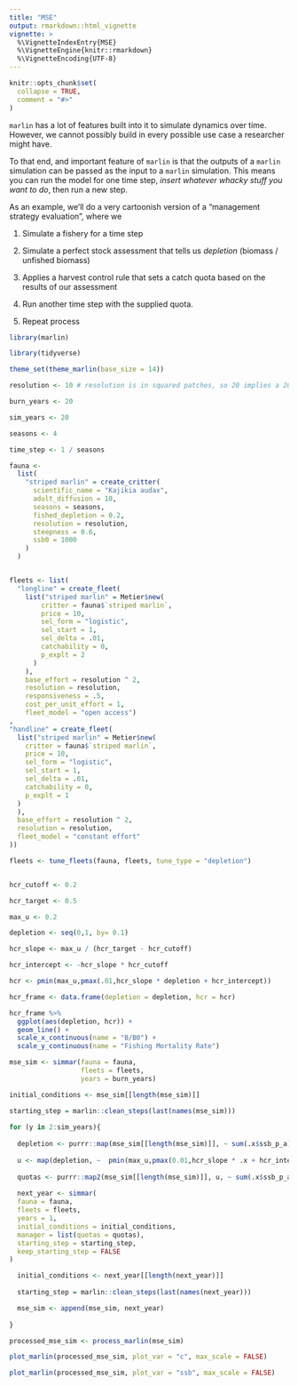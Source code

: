 ```yaml
---
title: "MSE"
output: rmarkdown::html_vignette
vignette: >
  %\VignetteIndexEntry{MSE}
  %\VignetteEngine{knitr::rmarkdown}
  %\VignetteEncoding{UTF-8}
---
```


```r
knitr::opts_chunk$set(
  collapse = TRUE,
  comment = "#>"
)
```

`marlin` has a lot of features built into it to simulate dynamics over time. However, we cannot possibly build in every possible use case a researcher might have. 

To that end, and important feature of `marlin` is that the outputs of a `marlin` simulation can be passed as the input to a `marlin` simulation. This means you can run the model for one time step, *insert whatever whacky stuff you want to do*, then run a new step. 

As an example, we'll do a very cartoonish version of a "management strategy evaluation", where we 

1. Simulate a fishery for a time step

2. Simulate a perfect stock assessment that tells us *depletion* (biomass / unfished biomass)

3. Applies a harvest control rule that sets a catch quota based on the results of our assessment

4. Run another time step with the supplied quota. 

5. Repeat process

```r
library(marlin)

library(tidyverse)

theme_set(theme_marlin(base_size = 14))

resolution <- 10 # resolution is in squared patches, so 20 implies a 20X20 system, i.e. 400 patches 

burn_years <- 20

sim_years <- 20

seasons <- 4

time_step <- 1 / seasons

fauna <- 
  list(
    "striped marlin" = create_critter(
      scientific_name = "Kajikia audax",
      adult_diffusion = 10,
      seasons = seasons,
      fished_depletion = 0.2,
      resolution = resolution,
      steepness = 0.6,
      ssb0 = 1000
    )
  )


fleets <- list(
  "longline" = create_fleet(
    list("striped marlin" = Metier$new(
        critter = fauna$`striped marlin`,
        price = 10,
        sel_form = "logistic",
        sel_start = 1,
        sel_delta = .01,
        catchability = 0,
        p_explt = 2
      )
    ),
    base_effort = resolution ^ 2,
    resolution = resolution,
    responsiveness = .5,
    cost_per_unit_effort = 1,
    fleet_model = "open access")
,
"handline" = create_fleet(
  list("striped marlin" = Metier$new(
    critter = fauna$`striped marlin`,
    price = 10,
    sel_form = "logistic",
    sel_start = 1,
    sel_delta = .01,
    catchability = 0,
    p_explt = 1
  )
  ),
  base_effort = resolution ^ 2,
  resolution = resolution,
  fleet_model = "constant effort"
))

fleets <- tune_fleets(fauna, fleets, tune_type = "depletion") 


hcr_cutoff <- 0.2

hcr_target <- 0.5

max_u <- 0.2

depletion <- seq(0,1, by= 0.1)

hcr_slope <- max_u / (hcr_target - hcr_cutoff)

hcr_intercept <- -hcr_slope * hcr_cutoff

hcr <- pmin(max_u,pmax(.01,hcr_slope * depletion + hcr_intercept))

hcr_frame <- data.frame(depletion = depletion, hcr = hcr)

hcr_frame %>% 
  ggplot(aes(depletion, hcr)) + 
  geom_line() + 
  scale_x_continuous(name = "B/B0") + 
  scale_y_continuous(name = "Fishing Mortality Rate")

```


```r
mse_sim <- simmar(fauna = fauna,
                  fleets = fleets,
                  years = burn_years)

initial_conditions <- mse_sim[[length(mse_sim)]]

starting_step = marlin::clean_steps(last(names(mse_sim)))
  
for (y in 2:sim_years){
  
  depletion <- purrr::map(mse_sim[[length(mse_sim)]], ~ sum(.x$ssb_p_a) / .x$ssb0)
  
  u <- map(depletion, ~  pmin(max_u,pmax(0.01,hcr_slope * .x + hcr_intercept)))
  
  quotas <- purrr::map2(mse_sim[[length(mse_sim)]], u, ~ sum(.x$ssb_p_a) * .y)
  
  next_year <- simmar(
  fauna = fauna,
  fleets = fleets,
  years = 1,
  initial_conditions = initial_conditions,
  manager = list(quotas = quotas),
  starting_step = starting_step,
  keep_starting_step = FALSE
)

  initial_conditions <- next_year[[length(next_year)]]
  
  starting_step = marlin::clean_steps(last(names(next_year)))

  mse_sim <- append(mse_sim, next_year)
  
}

processed_mse_sim <- process_marlin(mse_sim)

plot_marlin(processed_mse_sim, plot_var = "c", max_scale = FALSE)

plot_marlin(processed_mse_sim, plot_var = "ssb", max_scale = FALSE)


```
